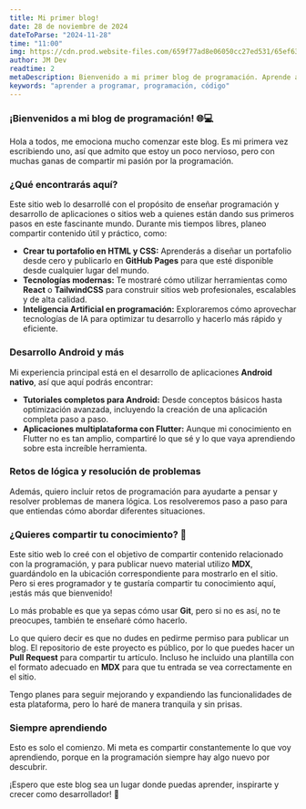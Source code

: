 ```yaml
---
title: Mi primer blog!
date: 28 de noviembre de 2024
dateToParse: "2024-11-28"
time: "11:00"
img: https://cdn.prod.website-files.com/659f77ad8e06050cc27ed531/65ef63f6bd30ab838939a4ae_Developer%20productivity%20tools%202024.webp
author: JM Dev
readtime: 2
metaDescription: Bienvenido a mi primer blog de programación. Aprende a crear tu portafolio web, usar tecnologías como React y TailwindCSS, y desarrollar apps Android y Flutter con tutoriales paso a paso.
keywords: "aprender a programar, programación, código"
---
```


### ¡Bienvenidos a mi blog de programación! 🌐💻

Hola a todos, me emociona mucho comenzar este blog. Es mi primera vez escribiendo uno, así que admito que estoy un poco nervioso, pero con muchas ganas de compartir mi pasión por la programación.

### ¿Qué encontrarás aquí?

Este sitio web lo desarrollé con el propósito de enseñar programación y desarrollo de aplicaciones o sitios web a quienes están dando sus primeros pasos en este fascinante mundo. Durante mis tiempos libres, planeo compartir contenido útil y práctico, como:

- **Crear tu portafolio en HTML y CSS:** Aprenderás a diseñar un portafolio desde cero y publicarlo en **GitHub Pages** para que esté disponible desde cualquier lugar del mundo.  
- **Tecnologías modernas:** Te mostraré cómo utilizar herramientas como **React** o **TailwindCSS** para construir sitios web profesionales, escalables y de alta calidad.  
- **Inteligencia Artificial en programación:** Exploraremos cómo aprovechar tecnologías de IA para optimizar tu desarrollo y hacerlo más rápido y eficiente.  

### Desarrollo Android y más

Mi experiencia principal está en el desarrollo de aplicaciones **Android nativo**, así que aquí podrás encontrar:

- **Tutoriales completos para Android:** Desde conceptos básicos hasta optimización avanzada, incluyendo la creación de una aplicación completa paso a paso.  
- **Aplicaciones multiplataforma con Flutter:** Aunque mi conocimiento en Flutter no es tan amplio, compartiré lo que sé y lo que vaya aprendiendo sobre esta increíble herramienta.  

### Retos de lógica y resolución de problemas

Además, quiero incluir retos de programación para ayudarte a pensar y resolver problemas de manera lógica. Los resolveremos paso a paso para que entiendas cómo abordar diferentes situaciones.

### ¿Quieres compartir tu conocimiento? 🤝

Este sitio web lo creé con el objetivo de compartir contenido relacionado con la programación, y para publicar nuevo material utilizo **MDX**, guardándolo en la ubicación correspondiente para mostrarlo en el sitio. Pero si eres programador y te gustaría compartir tu conocimiento aquí, ¡estás más que bienvenido!

Lo más probable es que ya sepas cómo usar **Git**, pero si no es así, no te preocupes, también te enseñaré cómo hacerlo. 

Lo que quiero decir es que no dudes en pedirme permiso para publicar un blog. El repositorio de este proyecto es público, por lo que puedes hacer un **Pull Request** para compartir tu artículo. Incluso he incluido una plantilla con el formato adecuado en **MDX** para que tu entrada se vea correctamente en el sitio.

Tengo planes para seguir mejorando y expandiendo las funcionalidades de esta plataforma, pero lo haré de manera tranquila y sin prisas.


### Siempre aprendiendo

Esto es solo el comienzo. Mi meta es compartir constantemente lo que voy aprendiendo, porque en la programación siempre hay algo nuevo por descubrir.

¡Espero que este blog sea un lugar donde puedas aprender, inspirarte y crecer como desarrollador! 🚀